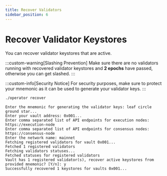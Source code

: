 ```yaml
---
title: Recover Validators
sidebar_position: 6
---
```


# Recover Validator Keystores

You can recover validator keystores that are active.

:::custom-warning[Slashing Prevention]
Make sure there are no validators running with recovered validator keystores and **2 epochs** have passed, otherwise you can get slashed.
:::

:::custom-info[Security Notice]
For security purposes, make sure to protect your mnemonic as it can be used to generate your validator keys.
:::

```bash
./operator recover
```

```
Enter the mnemonic for generating the validator keys: leaf circle ground star...
Enter your vault address: 0x001...
Enter comma separated list of API endpoints for execution nodes: https://execution-node
Enter comma separated list of API endpoints for consensus nodes: https://consensus-node
Enter the network name: mainnet
Fetching registered validators for vault 0x001...
Fetched 1 registered validators
Fetching validators statuses...
Fetched statuses for registered validators
Vault has 1 registered validator(s), recover active keystores from provided mnemonic? [Y/n]: y
Successfully recovered 1 keystores for vaults 0x001...
```
